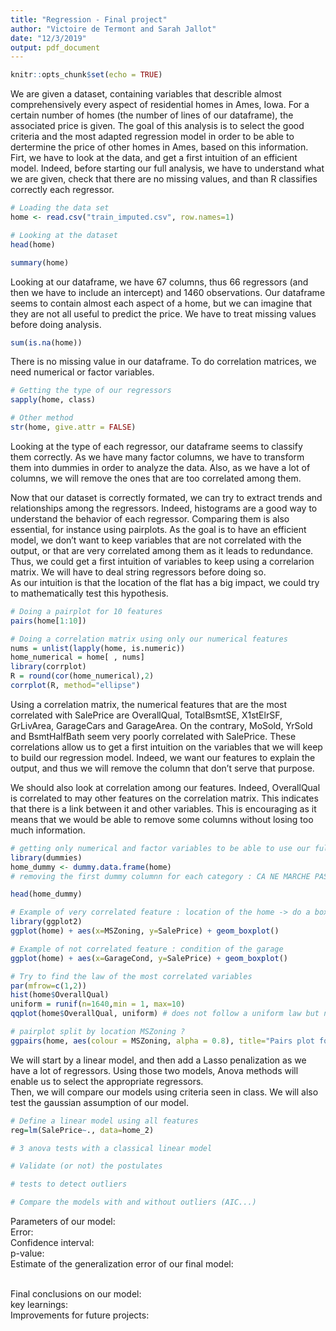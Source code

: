 ```yaml
---
title: "Regression - Final project"
author: "Victoire de Termont and Sarah Jallot"
date: "12/3/2019"
output: pdf_document
---
```


```r
knitr::opts_chunk$set(echo = TRUE)
```

\textbf{I. Introduction}  
  
We are given a dataset, containing variables that describle almost comprehensively every aspect of residential homes in Ames, Iowa. For a certain number of homes (the number of lines of our dataframe), the associated price is given. The goal of this analysis is to select the good criteria and the most adapted regression model in order to be able to dertermine the price of other homes in Ames, based on this information.  
Firt, we have to look at the data, and get a first intuition of an efficient model. Indeed, before starting our full analysis, we have to understand what we are given, check that there are no missing values, and than R classifies correctly each regressor.  

```r
# Loading the data set 
home <- read.csv("train_imputed.csv", row.names=1)
```

```r
# Looking at the dataset 
head(home)
```
```r
summary(home)
```

Looking at our dataframe, we have 67 columns, thus 66 regressors (and then we have to include an intercept) and 1460 observations. Our dataframe seems to contain almost each aspect of a home, but we can imagine that they are not all useful to predict the price. 
We have to treat missing values before doing analysis. 
```r
sum(is.na(home))
```
There is no missing value in our dataframe.
To do correlation matrices, we need numerical or factor variables. 

```r
# Getting the type of our regressors
sapply(home, class)
```
```r
# Other method 
str(home, give.attr = FALSE)
```

Looking at the type of each regressor, our dataframe seems to classify them correctly. As we have many factor columns, we have to transform them into dummies in order to analyze the data. Also, as we have a lot of columns, we will remove the ones that are too correlated among them.


\textbf{II. Exploratory data analysis / initial modeling}  
  
Now that our dataset is correctly formated, we can try to extract trends and relationships among the regressors. Indeed, histograms are a good way to understand the behavior of each regressor. Comparing them is also essential, for instance using pairplots. As the goal is to have an efficient model, we don't want to keep variables that are not correlated with the output, or that are very correlated among them as it leads to redundance. Thus, we could get a first intuition of variables to keep using a correlarion matrix. We will have to deal string regressors before doing so.  
As our intuition is that the location of the flat has a big impact, we could try to mathematically test this hypothesis.  

```r
# Doing a pairplot for 10 features 
pairs(home[1:10])
```

```r
# Doing a correlation matrix using only our numerical features 
nums = unlist(lapply(home, is.numeric)) 
home_numerical = home[ , nums]
library(corrplot) 
R = round(cor(home_numerical),2)
corrplot(R, method="ellipse")
```
Using a correlation matrix, the numerical features that are the most correlated with SalePrice are OverallQual, TotalBsmtSE, X1stElrSF, GrLivArea, GarageCars and GarageArea.
On the contrary, MoSold, YrSold and BsmtHalfBath seem very poorly correlated with SalePrice. 
These correlations allow us to get a first intuition on the variables that we will keep to build our regression model. Indeed, we want our features to explain the output, and thus we will remove the column that don't serve that purpose. 

We should also look at correlation among our features. Indeed, OverallQual is correlated to may other features on the correlation matrix. This indicates that there is a link between it and other variables. This is encouraging as it means that we would be able to remove some columns without losing too much information.


```r
# getting only numerical and factor variables to be able to use our full model 
library(dummies)
home_dummy <- dummy.data.frame(home)
# removing the first dummy columnn for each category : CA NE MARCHE PAS 

head(home_dummy)
```



```r
# Example of very correlated feature : location of the home -> do a boxplot per location MSZoning
library(ggplot2)
ggplot(home) + aes(x=MSZoning, y=SalePrice) + geom_boxplot()
```

```r
# Example of not correlated feature : condition of the garage 
ggplot(home) + aes(x=GarageCond, y=SalePrice) + geom_boxplot()
```


```r
# Try to find the law of the most correlated variables
par(mfrow=c(1,2))
hist(home$OverallQual)
uniform = runif(n=1640,min = 1, max=10)
qqplot(home$OverallQual, uniform) # does not follow a uniform law but not a normal law either
```


```r
# pairplot split by location MSZoning ? 
ggpairs(home, aes(colour = MSZoning, alpha = 0.8), title="Pairs plot for home dataset") + theme_grey(base_size = 8)
```

\textbf{III. Modeling and diagnostics}  
  
We will start by a linear model, and then add a Lasso penalization as we have a lot of regressors. Using those two models, Anova methods will enable us to select the appropriate regressors.  
Then, we will compare our models using criteria seen in class. We will also test the gaussian assumption of our model.  

```r
# Define a linear model using all features 
reg=lm(SalePrice~., data=home_2)
```


```r
# 3 anova tests with a classical linear model


```

```r
# Validate (or not) the postulates 
```

```r
# tests to detect outliers
```
  
```r
# Compare the models with and without outliers (AIC...)
```
  
\textbf{IV. Final models}  
  
Parameters of our model:  
Error:  
Confidence interval:  
p-value:  
Estimate of the generalization error of our final model:  
  
\textbf{V. Discussion}  
Final conclusions on our model:  
key learnings:  
Improvements for future projects:  